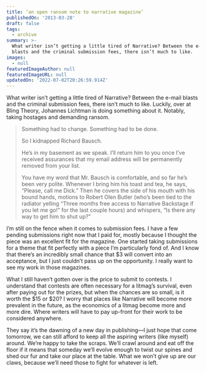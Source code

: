 ```yaml
---
title: ‘an open ransom note to narrative magazine’
publishedOn: '2013-03-28'
draft: false
tags:
  - archive
summary: >-
  What writer isn’t getting a little tired of Narrative? Between the e-mail
  blasts and the criminal submission fees, there isn’t much to like.
images:
  - null
featuredImageAuthor: null
featuredImageURL: null
updatedOn: '2022-07-02T20:26:59.914Z'
---
```


What writer isn’t getting a little tired of Narrative? Between the e-mail blasts and the criminal submission fees, there isn’t much to like. Luckily, over at Bling Theory, Johannes Lichtman is doing something about it. Notably, taking hostages and demanding ransom.

> Something had to change. Something had to be done.
>
> So I kidnapped Richard Bausch.
>
> He’s in my basement as we speak. I’ll return him to you once I’ve received assurances that my email address will be permanently removed from your list.
> 
> You have my word that Mr. Bausch is comfortable, and so far he’s been very polite. Whenever I bring him his toast and tea, he says, “Please, call me Dick.” Then he covers the side of his mouth with his bound hands, motions to Robert Olen Butler (who’s been tied to the radiator yelling “Three months free access to Narrative Backstage if you let me go!” for the last couple hours) and whispers, “Is there any way to get him to shut up?”

I’m still on the fence when it comes to submission fees. I have a few pending submissions right now that I paid for, mostly because I thought the piece was an excellent fit for the magazine. One started taking submissions for a theme that fit perfectly with a piece I’m particularly fond of. And I know that there’s an incredibly small chance that $3 will convert into an acceptance, but I just couldn’t pass up on the opportunity. I really want to see my work in those magazines.

What I still haven’t gotten over is the price to submit to contests. I understand that contests are often necessary for a litmag’s survival, even after paying out for the prizes, but when the chances are so small, is it worth the $15 or $20? I worry that places like Narrative will become more prevalent in the future, as the economics of a litmag become more and more dire. Where writers will have to pay up-front for their work to be considered anywhere.

They say it’s the dawning of a new day in publishing—I just hope that come tomorrow, we can still afford to keep all the aspiring writers (like myself) around. We’re happy to take the scraps. We’ll crawl around and eat off the floor if it means that someday we’ll evolve enough to twist our spines and shed our fur and take our place at the table. What we won’t give up are our claws, because we’ll need those to fight for whatever is left.
